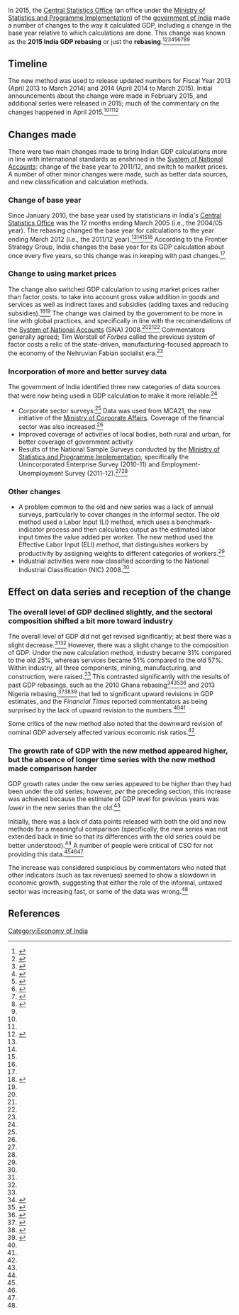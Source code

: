 In 2015, the [[Central Statistics Office (India)|Central Statistics Office]] (an office under the [[Ministry of Statistics and Programme Implementation]]) of the [[government of India]] made a number of changes to the way it calculated GDP, including a change in the base year relative to which calculations are done. This change was known as the '''2015 India GDP rebasing''' or just the '''rebasing'''.<ref name=wsj>{{cite web|url = https://www.wsj.com/articles/india-changes-gdp-calculation-method-1422622762|title = India Changes GDP Calculation Method. Statistics Ministry Changing Base Year for Benchmark, Switches to Market-Price Calculation|date = January 30, 2015|last = Zhong|first = Raymond|last2 = Kala|first2 = Anant Vijay|accessdate = October 15, 2017|publisher = ''Wall Street Journal''}}</ref><ref name=worstall-sensible>{{cite web|url = https://www.forbes.com/sites/timworstall/2015/04/18/indias-change-in-gdp-calculation-method-seems-highly-sensible/#501f4847e235|title = India's Change In GDP Calculation Method Seems Highly Sensible|last = Worstall|first = Tim|date = April 18, 2015|accessdate = October 15, 2017|publisher = ''Forbes''}}</ref><ref name=manasi>{{cite web|url = https://manasiecon.wordpress.com/2015/05/14/the-new-contagious-crisis-called-gdp-revision/|title = The New Contagious Crisis called GDP Revision!|date = May 14, 2015|accessdate = October 16, 2017}}</ref><ref name=seekingalpha>{{cite web|url = https://seekingalpha.com/article/2874336-re-basing-ups-indias-gdp-growth-rate-in-2013minus-14-from-5-percent-to-6_9-percent|title = Re-Basing Ups India's GDP Growth Rate In 2013-14 From 5% To 6.9%|publisher = [[Seeking Alpha]]|date = February 2, 2015|accessdate = November 17, 2017}}</ref><ref name=fsg>{{cite web |url=http://blog.frontierstrategygroup.com/2015/10/indias-new-gdp-series-and-why-it-matters/ |title=India's new GDP series and why it matters |publisher=Emerging Markets Insights |author=Pratima Singh |date=October 12, 2015 |accessdate=October 21, 2017}}</ref><ref>{{cite web |url=https://www.forbes.com/sites/kenrapoza/2015/02/17/whats-behind-indias-magical-gdp-numbers/#66abb7392c64 |title=What's Behind India's Magical GDP Numbers? |accessdate=October 21, 2017 |archiveurl=https://archive.is/Ewi3E |author=Kenneth Rapoza |publisher=Forbes |archivedate=October 21, 2017 |dead-url=no}}</ref><ref name=ceic>{{cite web |url=https://www.ceicdata.com/en/blog/early-evaluation-indias-gdp-rebasing |title=An Early Evaluation of India's GDP Rebasing |publisher=CEICdata |date=February 17, 2015 |accessdate=October 21, 2017}}</ref><ref name=ft>{{cite web |url=https://ftalphaville.ft.com/2015/02/03/2108792/india-gdp-growth-rate-up-confidence-in-statistics-down/ |title=India: GDP growth rate up, confidence in statistics down? |author=David Keohane |date=February 3, 2015 |publisher=''[[Financial Times]] |accessdate=October 21, 2017}}</ref><ref name=businesstoday/>

== Timeline ==

The new method was used to release updated numbers for Fiscal Year 2013 (April 2013 to March 2014) and 2014 (April 2014 to March 2015). Initial announcements about the change were made in February 2015, and additional series were released in 2015; much of the commentary on the changes happened in April 2015.<ref name=seekingalpha/><ref name=worstall-sensible/><ref name=businesstoday>{{cite web|url = http://www.businesstoday.in/current/economy-politics/statisticians-face-queries-on-gdp-calculation/story/218261.html|title = Statisticians face queries on GDP calculation|last = Singh|first = Rajesh Kumar|date = April 17, 2015|accessdate = November 18, 2017|publisher = Business Today}}</ref>

== Changes made ==

There were two main changes made to bring Indian GDP calculations more in line with international standards as enshrined in the [[System of National Accounts]]: change of the base year to 2011/12, and switch to market prices. A number of other minor changes were made, such as better data sources, and new classification and calculation methods.

=== Change of base year ===

Since January 2010, the base year used by statisticians in India's [[Central Statistics Office (India)|Central Statistics Office]] was the 12 months ending March 2005 (i.e., the 2004/05 year). The rebasing changed the base year for calculations to the year ending March 2012 (i.e., the 2011/12 year).<ref name=wsj/><ref name=worstall-sensible/><ref name=seekingalpha/><ref name=reuters/> According to the Frontier Strategy Group, India changes the base year for its GDP calculation about once every five years, so this change was in keeping with past changes.<ref name=fsg/>

=== Change to using market prices ===

The change also switched GDP calculation to using market prices rather than factor costs. to take into account gross value addition in goods and services as well as indirect taxes and subsidies (adding taxes and reducing subsidies).<ref name=reuters>{{cite web|url = http://in.reuters.com/article/india-economy-gdp/methodology-change-sees-indian-economy-grow-faster-than-chinas-idINKBN0LD1AI20150209|title = Methodology change sees Indian economy grow faster than China's|last = Singh|first = Rajesh Kumar|last2 = Kumar|first2 = Manoj|date = February 9, 2015|accessdate = November 15, 2017|publisher = [[Reuters]]}}</ref><ref name=ft/> The change was claimed by the government to be more in line with global practices, and specifically in line with the recomendations of the [[System of National Accounts]] (SNA) 2008.<ref name=fsg/><ref name=ceic/><ref name=worstall-sensible/> Commentators generally agreed; Tim Worstall of ''Forbes'' called the previous system of factor costs a relic of the state-driven, manufacturing-focused approach to the economy of the Nehruvian Fabian socialist era.<ref name=worstall-sensible/>

=== Incorporation of more and better survey data ===

The government of India identified three new categories of data sources that were now being usedi n GDP calculation to make it more reliable:<ref name=seekingalpha/>

* Corporate sector surveys:<ref name=worstall-sensible/> Data was used from MCA21, the new initiative of the [[Ministry of Corporate Affairs]]. Coverage of the financial sector was also increased.<ref name=fsg/>
* Improved coverage of activities of local bodies, both rural and urban, for better coverage of government activity
* Results of the National Sample Surveys conducted by the [[Ministry of Statistics and Programme Implementation]], specifically the Unincorporated Enterprise Survey (2010-11) and Employment-Unemployment Survey (2011-12).<ref name=fsg/><ref name=ceic/>

=== Other changes ===

* A problem common to the old and new series was a lack of annual surveys, particularly to cover changes in the informal sector. The old method used a Labor Input (LI) method, which uses a benchmark-indicator process and then calculates output as the estimated labor input times the value added per worker. The new method used the Effective Labor Input (ELI) method, that distinguishes workers by productivity by assigning weights to different categories of workers.<ref name=fsg/>
* Industrial activities were now classified according to the National Industrial Classification (NIC) 2008.<ref name=fsg/>

== Effect on data series and reception of the change ==

=== The overall level of GDP declined slightly, and the sectoral composition shifted a bit more toward industry ===

The overall level of GDP did not get revised significantly; at best there was a slight decrease.<ref name=ceic/><ref name=ft/> However, there was a slight change to the composition of GDP. Under the new calculation method, industry became 31% compared to the old 25%, whereas services became 51% compared to the old 57%. Within industry, all three components, mining, manufacturing, and construction, were raised.<ref name=ft/> This contrasted significantly with the results of past GDP rebasings, such as the 2010 Ghana rebasing<ref>{{cite web|url = https://www.washingtonpost.com/news/wonk/wp/2012/11/24/think-u-s-gdp-numbers-are-unreliable-check-out-ghanas/?utm_term=.2b88a8b49631|title = Think U.S. GDP numbers are unreliable? Check out Ghana.|last = Plumer|first = Brad|date = November 24, 2012|accessdate = October 16, 2017|publisher = ''Washington Post''}}</ref><ref>{{cite journal|url = https://www.afdb.org/fileadmin/uploads/afdb/Documents/Publications/ASJ15%20Section1%20Eng.pdf|title = Revising GDP estimates in Sub-Saharan Africa: Lessons from Ghana|last = Jerven|first = Morten|last2 = Duncan|first2 = Magnus Ebo|journal = The African Statistical Journal|volume = 15|date = August 1, 2012|accessdate = October 16, 2017}}</ref><ref>{{cite web|url = https://www.theguardian.com/business/2012/nov/20/economics-ghana|title = Lies, damn lies and GDP. Or, how Ghana went from being one of the poorest countries in the world one day to an aspiring middle-income one the next|last = Jerven|first = Morten|date = November 20, 2012|accessdate = October 16, 2017}}</ref> and 2013 Nigeria rebasing,<ref>{{cite web|url = https://www.ft.com/content/70b594fe-bd94-11e3-a5ba-00144feabdc0?mhq5j=e7|title =  Nigeria almost doubles GDP in recalculation|date = April 7, 2014|accessdate = October 17, 2017|last = Blas|first = Javier|last2 = Wallis|first2 = William|publisher = ''Financial Times''}}</ref><ref>{{cite web|url = https://www.economist.com/news/finance-and-economics/21600734-revised-figures-show-nigeria-africas-largest-economy-step-change|title = Step change. Revised figures show that Nigeria is Africa’s largest economy|publisher = ''The Economist''|date = April 12, 2014|accessdate = October 17, 2017}}</ref><ref name=brookings-rebasing>{{cite web|url = https://www.brookings.edu/blog/africa-in-focus/2015/03/03/are-african-countries-rebasing-gdp-in-2014-finding-evidence-of-structural-transformation/|title = Are African countries rebasing GDP in 2014 finding evidence of structural transformation?|last = Sy|first = Amadou|date = March 3, 2015|accessdate = October 17, 2017|publisher = Brookings Institution}}</ref> that led to significant upward revisions in GDP estimates, and the ''Financial Times'' reported commentators as being surprised by the lack of upward revision to the numbers.<ref name=ft/><ref name=seekingalpha/>{{rp|2}}

Some critics of the new method also noted that the downward revision of nominal GDP adversely affected various economic risk ratios.<ref name=ceic/>

=== The growth rate of GDP with the new method appeared higher, but the absence of longer time series with the new method made comparison harder ===

GDP growth rates under the new series appeared to be higher than they had been under the old series; however, ''per'' the preceding section, this increase was achieved because the estimate of GDP level for previous years was ''lower'' in the new series than the old.<ref name=ft/>

Initially, there was a lack of data points released with both the old and new methods for a meaningful comparison (specifically, the new series was not extended back in time so that its differences with the old series could be better understood).<ref name=ceic/> A number of people were critical of CSO for not providing this data.<ref name=fsg/><ref name=worstall-sensible/><ref name=businesstoday/>

The increase was considered suspicious by commentators who noted that other indicators (such as tax revenues) seemed to show a slowdown in economic growth, suggesting that either the role of the informal, untaxed sector was increasing fast, or some of the data was wrong.<ref name=reuters/>
== References ==

{{reflist|30em}}

[[Category:Economy of India]]